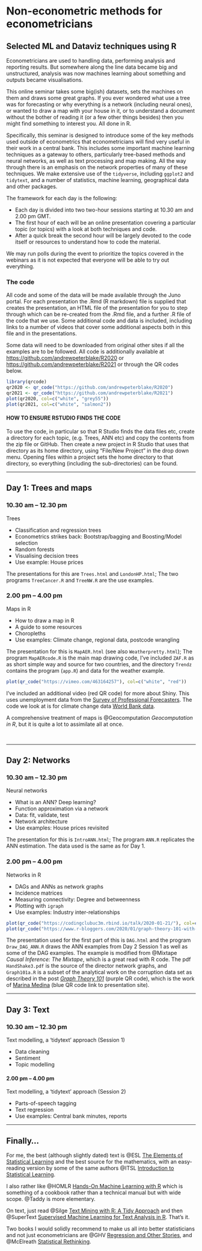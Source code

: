 # Non-econometric methods for econometricians

## Selected ML and Dataviz techniques using R

Econometricians are used to handling data, performing analysis and reporting results. But somewhere along the line data became big and unstructured, analysis was now machines learning about something and outputs became visualisations.

This online seminar takes some big(ish) datasets, sets the machines on them and draws some great graphs. If you ever wondered what use a tree was for forecasting or why everything is a network (including neural ones), or wanted to draw a map with your house in it, or to understand a document without the bother of reading it (or a few other things besides) then you might find something to interest you. All done in R.

Specifically, this seminar is designed to introduce some of the key methods used outside of econometrics that econometricians will find very useful in their work in a central bank. This includes some important machine learning techniques as a gateway to others, particularly tree-based methods and neural networks, as well as text processing and map making. All the way through there is an emphasis on the network properties of many of these techniques. We make extensive use of the `tidyverse`, including `ggplot2` and `tidytext`, and a number of statistics, machine learning, geographical data and other packages.

The framework for each day is the following:

-   Each day is divided into two two-hour sessions starting at 10.30 am and 2.00 pm GMT.
-   The first hour of each will be an online presentation covering a particular topic (or topics) with a look at both techniques and code.
-   After a quick break the second hour will be largely devoted to the code itself or resources to understand how to code the material.

We may run polls during the event to prioritize the topics covered in the webinars as it is not expected that everyone will be able to try out everything.

### The code

All code and some of the data will be made available through the Juno portal. For each presentation the .Rmd (R markdown) file is supplied that creates the presentation, an HTML file of the presentation for you to step through which can be re-created from the .Rmd file, and a further .R file of the code that we use. Some additional code and data is included, including links to a number of videos that cover some additional aspects both in this file and in the presentations.

Some data will need to be downloaded from original other sites if all the examples are to be followed. All code is additionally available at <https://github.com/andrewpeterblake/R2020> or <https://github.com/andrewpeterblake/R2021> or through the QR codes below.

```r
library(qrcode)
qr2020 <- qr_code("https://github.com/andrewpeterblake/R2020")
qr2021 <- qr_code("https://github.com/andrewpeterblake/R2021")
plot(qr2020, col=c("white", "grey55"))
plot(qr2021, col=c("white", "salmon2"))
```

#### HOW TO ENSURE RSTUDIO FINDS THE CODE

To use the code, in particular so that R Studio finds the data files etc, create a directory for each topic, (e.g. Trees, ANN etc) and copy the contents from the zip file or GitHub. Then create a new project in R Studio that uses that directory as its home directory, using "File/New Project" in the drop down menu. Opening files within a project sets the home directory to that directory, so everything (including the sub-directories) can be found.

------------------------------------------------------------------------

## Day 1: Trees and maps

### 10.30 am -- 12.30 pm

Trees

-   Classification and regression trees
-   Econometrics strikes back: Bootstrap/bagging and Boosting/Model selection
-   Random forests
-   Visualising decision trees
-   Use example: House prices

The presentations for this are `Trees.html` and `LondonHP.html`; The two programs `TreeCancer.R` and `TreeNW.R` are the use examples.

### 2.00 pm -- 4.00 pm

Maps in R

-   How to draw a map in R
-   A guide to some resources
-   Choropleths
-   Use examples: Climate change, regional data, postcode wrangling

The presentation for this is `MapAER.html` (see also `Weatherpretty.html`); The program `MapAERcode.R` is the main map drawing code, I've included `ZAF.R` as as short simple way and source for two countries, and the directory `Trendz` contains the program (`app.R`) and data for the weather example.

```r
plot(qr_code("https://vimeo.com/463164257"), col=c("white", "red"))
```

I've included an additional video (red QR code) for more about Shiny. This uses unemployment data from the [Survey of Professional Forecasters](https://www.philadelphiafed.org/surveys-and-data/real-time-data-research/survey-of-professional-forecasters). The code we look at is for climate change data [World Bank data](https://climateknowledgeportal.worldbank.org/).

A comprehensive treatment of maps is @Geocomputation *Geocomputation in R*, but it is quite a lot to assimilate all at once.

<br>

------------------------------------------------------------------------

## Day 2: Networks

### 10.30 am -- 12.30 pm

Neural networks

-   What is an ANN? Deep learning?
-   Function approximation via a network
-   Data: fit, validate, test
-   Network architecture
-   Use examples: House prices revisited

The presentation for this is `IntroANN.html`; The program `ANN.R` replicates the ANN estimation. The data used is the same as for Day 1.

### 2.00 pm -- 4.00 pm

Networks in R

-   DAGs and ANNs as network graphs
-   Incidence matrices
-   Measuring connectivity: Degree and betweenness
-   Plotting with `igraph`
-   Use examples: Industry inter-relationships

```r
plot(qr_code("https://codingclubuc3m.rbind.io/talk/2020-01-21/"), col=c("white", "blue"))
plot(qr_code("https://www.r-bloggers.com/2020/01/graph-theory-101-with-corruption-cases-in-spain/"), col=c("white", "purple"))
```

The presentation used for the first part of this is `DAG.html` and the program `Draw_DAG_ANN.R` draws the ANN examples from Day 2 Session 1 as well as some of the DAG examples. The example is modified from @Mixtape *Causal Inference: The Mixtape*, which is a great read with R code. The pdf `HandShake3.pdf` is the source of the director network graphs, and `Graph101a.R` is a subset of the analytical work on the corruption data set as described in the post [*Graph Theory 101*](https://www.r-bloggers.com/2020/01/graph-theory-101-with-corruption-cases-in-spain/) (purple QR code), which is the work of [Marina Medina](https://codingclubuc3m.rbind.io/talk/2020-01-21/) (blue QR code link to presentation site).

------------------------------------------------------------------------

## Day 3: Text

### 10.30 am -- 12.30 pm

Text modelling, a 'tidytext' approach (Session 1)

-   Data cleaning
-   Sentiment
-   Topic modelling

#### 2.00 pm -- 4.00 pm

Text modelling, a 'tidytext' approach (Session 2)

-   Parts-of-speech tagging
-   Text regression
-   Use examples: Central bank minutes, reports

------------------------------------------------------------------------

## Finally...

For me, the best (although slightly dated) text is @ESL [The Elements of Statistical Learning](https://web.stanford.edu/~hastie/ElemStatLearn/) and the best source for the mathematics, with an easy-reading version by some of the same authors @ITSL [Introduction to Statistical Learning](https://www.statlearning.com/).

I also rather like @HOMLR [Hands-On Machine Learning with R](https://bradleyboehmke.github.io/HOML/) which is something of a cookbook rather than a technical manual but with wide scope. @Taddy is more elementary.

On text, just read @Silge [Text Mining with R: A Tidy Approach](https://www.tidytextmining.com/) and then @SuperText [Supervised Machine Learning for Text Analysis in R](https://smltar.com/). That's it.

Two books I would solidly recommend to make us all into better statisticians and not just econometricians are @GHV [Regression and Other Stories](http://www.stat.columbia.edu/~gelman/regression), and @McElreath [Statistical Rethinking](https://github.com/rmcelreath/rethinking).
